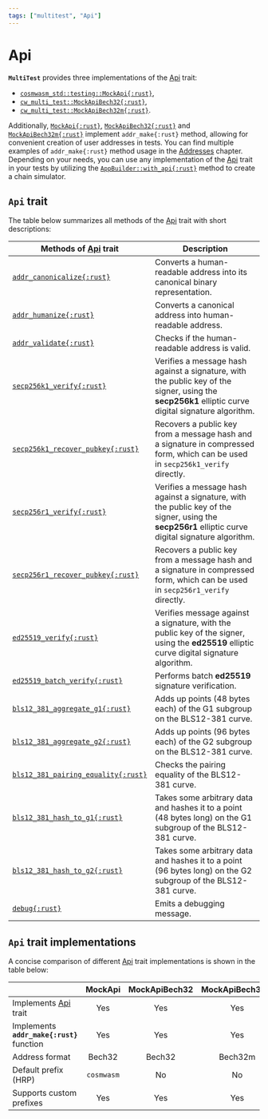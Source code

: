```yaml
---
tags: ["multitest", "Api"]
---
```


[Api]: https://docs.rs/cosmwasm-std/latest/cosmwasm_std/trait.Api.html
[addr_canonicalize]:
  https://docs.rs/cosmwasm-std/latest/cosmwasm_std/trait.Api.html#tymethod.addr_canonicalize
[addr_humanize]:
  https://docs.rs/cosmwasm-std/latest/cosmwasm_std/trait.Api.html#tymethod.addr_humanize
[addr_validate]:
  https://docs.rs/cosmwasm-std/latest/cosmwasm_std/trait.Api.html#tymethod.addr_validate
[secp256k1_verify]:
  https://docs.rs/cosmwasm-std/latest/cosmwasm_std/trait.Api.html#tymethod.secp256k1_verify
[secp256k1_recover_pubkey]:
  https://docs.rs/cosmwasm-std/latest/cosmwasm_std/trait.Api.html#tymethod.secp256k1_recover_pubkey
[secp256r1_verify]:
  https://docs.rs/cosmwasm-std/latest/cosmwasm_std/trait.Api.html#method.secp256r1_verify
[secp256r1_recover_pubkey]:
  https://docs.rs/cosmwasm-std/latest/cosmwasm_std/trait.Api.html#method.secp256r1_recover_pubkey
[ed25519_verify]:
  https://docs.rs/cosmwasm-std/latest/cosmwasm_std/trait.Api.html#tymethod.ed25519_verify
[ed25519_batch_verify]:
  https://docs.rs/cosmwasm-std/latest/cosmwasm_std/trait.Api.html#tymethod.ed25519_batch_verify
[bls12_381_aggregate_g1]:
  https://docs.rs/cosmwasm-std/latest/cosmwasm_std/trait.Api.html#method.bls12_381_aggregate_g1
[bls12_381_aggregate_g2]:
  https://docs.rs/cosmwasm-std/latest/cosmwasm_std/trait.Api.html#method.bls12_381_aggregate_g2
[bls12_381_pairing_equality]:
  https://docs.rs/cosmwasm-std/latest/cosmwasm_std/trait.Api.html#method.bls12_381_pairing_equality
[bls12_381_hash_to_g1]:
  https://docs.rs/cosmwasm-std/latest/cosmwasm_std/trait.Api.html#method.bls12_381_hash_to_g1
[bls12_381_hash_to_g2]:
  https://docs.rs/cosmwasm-std/latest/cosmwasm_std/trait.Api.html#method.bls12_381_hash_to_g2
[debug]: https://docs.rs/cosmwasm-std/latest/cosmwasm_std/trait.Api.html#tymethod.debug
[MockApi]: https://docs.rs/cosmwasm-std/latest/cosmwasm_std/testing/struct.MockApi.html
[MockApiBech32]: https://docs.rs/cw-multi-test/latest/cw_multi_test/type.MockApiBech32.html
[MockApiBech32m]: https://docs.rs/cw-multi-test/latest/cw_multi_test/type.MockApiBech32m.html

# Api

**`MultiTest`** provides three implementations of the [Api][Api] trait:

- [`cosmwasm_std::testing::MockApi{:rust}`][MockApi],
- [`cw_multi_test::MockApiBech32{:rust}`][MockApiBech32],
- [`cw_multi_test::MockApiBech32m{:rust}`][MockApiBech32m].

Additionally, [`MockApi{:rust}`][MockApi], [`MockApiBech32{:rust}`][MockApiBech32] and
[`MockApiBech32m{:rust}`][MockApiBech32m] implement `addr_make{:rust}` method, allowing for
convenient creation of user addresses in tests. You can find multiple examples of `addr_make{:rust}`
method usage in the [Addresses](addresses/user-address#app) chapter. Depending on your needs, you
can use any implementation of the [Api][Api] trait in your tests by utilizing the
[`AppBuilder::with_api{:rust}`](app-builder#with_api) method to create a chain simulator.

## `Api` trait

The table below summarizes all methods of the [Api][Api] trait with short descriptions:

| Methods of [Api] trait                                            | Description                                                                                                                                         |
| ----------------------------------------------------------------- | --------------------------------------------------------------------------------------------------------------------------------------------------- |
| [`addr_canonicalize{:rust}`][addr_canonicalize]                   | Converts a human-readable address into its canonical binary representation.                                                                         |
| [`addr_humanize{:rust}`][addr_humanize]                           | Converts a canonical address into human-readable address.                                                                                           |
| [`addr_validate{:rust}`][addr_validate]                           | Checks if the human-readable address is valid.                                                                                                      |
| [`secp256k1_verify{:rust}`][secp256k1_verify]                     | Verifies a message hash against a signature, with the public key of the signer, using the **secp256k1** elliptic curve digital signature algorithm. |
| [`secp256k1_recover_pubkey{:rust}`][secp256k1_recover_pubkey]     | Recovers a public key from a message hash and a signature in compressed form, which can be used in `secp256k1_verify` directly.                     |
| [`secp256r1_verify{:rust}`][secp256r1_verify]                     | Verifies a message hash against a signature, with the public key of the signer, using the **secp256r1** elliptic curve digital signature algorithm. |
| [`secp256r1_recover_pubkey{:rust}`][secp256r1_recover_pubkey]     | Recovers a public key from a message hash and a signature in compressed form, which can be used in `secp256r1_verify` directly.                     |
| [`ed25519_verify{:rust}`][ed25519_verify]                         | Verifies message against a signature, with the public key of the signer, using the **ed25519** elliptic curve digital signature algorithm.          |
| [`ed25519_batch_verify{:rust}`][ed25519_batch_verify]             | Performs batch **ed25519** signature verification.                                                                                                  |
| [`bls12_381_aggregate_g1{:rust}`][bls12_381_aggregate_g1]         | Adds up points (48 bytes each) of the G1 subgroup on the BLS12-381 curve.                                                                           |
| [`bls12_381_aggregate_g2{:rust}`][bls12_381_aggregate_g2]         | Adds up points (96 bytes each) of the G2 subgroup on the BLS12-381 curve.                                                                           |
| [`bls12_381_pairing_equality{:rust}`][bls12_381_pairing_equality] | Checks the pairing equality of the BLS12-381 curve.                                                                                                 |
| [`bls12_381_hash_to_g1{:rust}`][bls12_381_hash_to_g1]             | Takes some arbitrary data and hashes it to a point (48 bytes long) on the G1 subgroup of the BLS12-381 curve.                                       |
| [`bls12_381_hash_to_g2{:rust}`][bls12_381_hash_to_g2]             | Takes some arbitrary data and hashes it to a point (96 bytes long) on the G2 subgroup of the BLS12-381 curve.                                       |
| [`debug{:rust}`][debug]                                           | Emits a debugging message.                                                                                                                          |

## `Api` trait implementations

A concise comparison of different [Api][Api] trait implementations is shown in the table below:

|                                            |  MockApi   | MockApiBech32 | MockApiBech32m |
| ------------------------------------------ | :--------: | :-----------: | :------------: |
| Implements [Api][Api] trait                |    Yes     |      Yes      |      Yes       |
| Implements **`addr_make{:rust}`** function |    Yes     |      Yes      |      Yes       |
| Address format                             |   Bech32   |    Bech32     |    Bech32m     |
| Default prefix (HRP)                       | `cosmwasm` |      No       |       No       |
| Supports custom prefixes                   |    Yes     |      Yes      |      Yes       |
